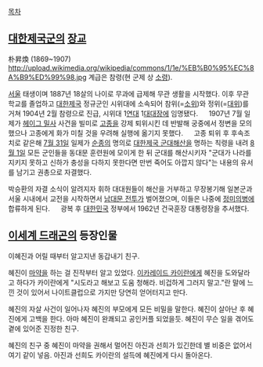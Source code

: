 [[목차]]

== [[대한제국]]군의 [[장교]] ==
朴昇煥
(1869~1907)
http://upload.wikimedia.org/wikipedia/commons/1/1e/%EB%B0%95%EC%8A%B9%ED%99%98.jpg
계급은 참령(현 군제 상 [[소령]]).

[[서울]] 태생이며 1887년 18살의 나이로 무과에 급제해 무관 생활을 시작했다. 이후 무관학교를 졸업하고 [[대한제국]] 정규군인 시위대에 소속되어 참위(=[[소위]])와 정위(=[[대위]])를 거쳐 1904년 2월 참령으로 진급, 시위대 1[[연대]] 1[[대대장]]에 임명됐다.
　
1907년 7월 일제가 [[헤이그 밀사]] 사건을 빌미로 [[고종]]을 강제 퇴위시킨 데 반발해 궁중에서 정변을 모의했으나 고종에게 화가 미칠 것을 우려해 실행에 옮기지 못했다.
　
고종 퇴위 후 후속조치로 같은해 [[7월 31일]] 일제가 [[순종]]의 명의로 [[대한제국 군대해산]]을 명하는 칙령을 내려 [[8월 1일]] 모든 군인들을 동대문 훈련원에 모이게 한 뒤 군대를 해산시키자 "군대가 나라를 지키지 못하고 신하가 충성을 다하지 못한다면 만번 죽어도 아깝지 않다"는 내용의 유서를 남기고 권총으로 자결했다.

박승환의 자결 소식이 알려지자 휘하 대대원들이 해산을 거부하고 무장봉기해 일본군과 서울 시내에서 교전을 시작하면서 [[남대문 전투]]가 벌어졌으며, 이들은 나중에 [[정미의병]]에 합류하게 된다.
　
광복 후 [[대한민국]] 정부에서 1962년 건국훈장 대통령장을 추서했다.

== [[이세계 드래곤]]의 등장인물 ==

이혜진과 어릴 때부터 알고지낸 동갑내기 친구.

혜진이 [[마약]]을 하는 걸 진작부터 알고 있었다. [[이카레이드 카이란]]에게 혜진을 도와달라고 하다가 카이란에게 "시도라고 해보고 도움 청해라. 비겁하게 그러지 말고."란 말에 느낀 것이 있어서 나이트클럽으로 가지만 당연히 얻어터지고 만다.

혜진의 자살 사건이 일어나자 혜진의 부모에게 모든 비밀을 말한다. 혜진이 살아난 후 혜진에게 고백을 한다. 아마 혜진이 완쾌되고 공인커플 되었을듯. 혜진이 무슨 일을 겪어도 곁에 있어준 진정한 친구.

혜진의 친구 중 혜진이 마약을 권해서 멀어진 아진과 선희가 있긴한데 별 비중은 없어서 여기 같이 넣음. 아진과 선희도 카이란의 설득에 혜진에게 다시 돌아온다.
